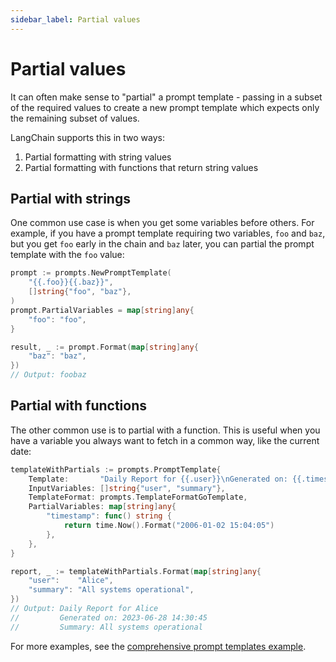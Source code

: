 ```yaml
---
sidebar_label: Partial values
---
```


# Partial values

It can often make sense to "partial" a prompt template - passing in a subset of the required values to create a new prompt template which expects only the remaining subset of values.

LangChain supports this in two ways:
1. Partial formatting with string values
2. Partial formatting with functions that return string values

## Partial with strings

One common use case is when you get some variables before others. For example, if you have a prompt template requiring two variables, `foo` and `baz`, but you get `foo` early in the chain and `baz` later, you can partial the prompt template with the `foo` value:

```go
prompt := prompts.NewPromptTemplate(
    "{{.foo}}{{.baz}}",
    []string{"foo", "baz"},
)
prompt.PartialVariables = map[string]any{
    "foo": "foo",
}

result, _ := prompt.Format(map[string]any{
    "baz": "baz",
})
// Output: foobaz
```

## Partial with functions

The other common use is to partial with a function. This is useful when you have a variable you always want to fetch in a common way, like the current date:

```go
templateWithPartials := prompts.PromptTemplate{
    Template:       "Daily Report for {{.user}}\nGenerated on: {{.timestamp}}\n\nSummary: {{.summary}}",
    InputVariables: []string{"user", "summary"},
    TemplateFormat: prompts.TemplateFormatGoTemplate,
    PartialVariables: map[string]any{
        "timestamp": func() string {
            return time.Now().Format("2006-01-02 15:04:05")
        },
    },
}

report, _ := templateWithPartials.Format(map[string]any{
    "user":    "Alice",
    "summary": "All systems operational",
})
// Output: Daily Report for Alice
//         Generated on: 2023-06-28 14:30:45
//         Summary: All systems operational
```

For more examples, see the [comprehensive prompt templates example](https://github.com/Presslogic-Media/langchaingo/tree/main/examples/prompt-templates-example).
